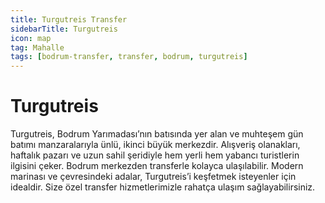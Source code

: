 ```yaml
---
title: Turgutreis Transfer
sidebarTitle: Turgutreis
icon: map
tag: Mahalle
tags: [bodrum-transfer, transfer, bodrum, turgutreis]
---
```


# Turgutreis

Turgutreis, Bodrum Yarımadası’nın batısında yer alan ve muhteşem gün batımı manzaralarıyla ünlü, ikinci büyük merkezdir. Alışveriş olanakları, haftalık pazarı ve uzun sahil şeridiyle hem yerli hem yabancı turistlerin ilgisini çeker. Bodrum merkezden transferle kolayca ulaşılabilir. Modern marinası ve çevresindeki adalar, Turgutreis’i keşfetmek isteyenler için idealdir. Size özel transfer hizmetlerimizle rahatça ulaşım sağlayabilirsiniz.
